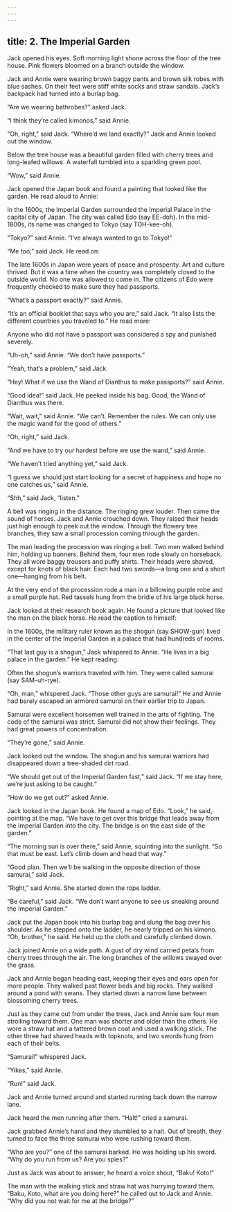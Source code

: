 ```yaml
---
---
---
```

title: 2. The Imperial Garden
---




Jack opened his eyes. Soft morning light shone across the floor of the tree house. Pink flowers bloomed on a branch outside the window.

Jack and Annie were wearing brown baggy pants and brown silk robes with blue sashes. On their feet were stiff white socks and straw sandals. Jack’s backpack had turned into a burlap bag.



“Are we wearing bathrobes?” asked Jack.

“I think they’re called kimonos,” said Annie.

“Oh, right,” said Jack. “Where’d we land exactly?” Jack and Annie looked out the window.

Below the tree house was a beautiful garden filled with cherry trees and long-leafed willows. A waterfall tumbled into a sparkling green pool.

“Wow,” said Annie.

Jack opened the Japan book and found a painting that looked like the garden. He read aloud to Annie:

In the 1600s, the Imperial Garden surrounded the Imperial Palace in the capital city of Japan. The city was called Edo (say EE-doh). In the mid-1800s, its name was changed to Tokyo (say TOH-kee-oh).



“Tokyo?” said Annie. “I’ve always wanted to go to Tokyo!”

“Me too,” said Jack. He read on:

The late 1600s in Japan were years of peace and prosperity. Art and culture thrived. But it was a time when the country was completely closed to the outside world. No one was allowed to come in. The citizens of Edo were frequently checked to make sure they had passports.



“What’s a passport exactly?” said Annie.

“It’s an official booklet that says who you are,” said Jack. “It also lists the different countries you traveled to.” He read more:

Anyone who did not have a passport was considered a spy and punished severely.



“Uh-oh,” said Annie. “We don’t have passports.”

“Yeah, that’s a problem,” said Jack.

“Hey! What if we use the Wand of Dianthus to make passports?” said Annie.

“Good idea!” said Jack. He peeked inside his bag. Good, the Wand of Dianthus was there.

“Wait, wait,” said Annie. “We can’t. Remember the rules. We can only use the magic wand for the good of others.”

“Oh, right,” said Jack.

“And we have to try our hardest before we use the wand,” said Annie.

“We haven’t tried anything yet,” said Jack.

“I guess we should just start looking for a secret of happiness and hope no one catches us,” said Annie.

“Shh,” said Jack, “listen.”

A bell was ringing in the distance. The ringing grew louder. Then came the sound of horses. Jack and Annie crouched down. They raised their heads just high enough to peek out the window. Through the flowery tree branches, they saw a small procession coming through the garden.

The man leading the procession was ringing a bell. Two men walked behind him, holding up banners. Behind them, four men rode slowly on horseback. They all wore baggy trousers and puffy shirts. Their heads were shaved, except for knots of black hair. Each had two swords—a long one and a short one—hanging from his belt.

At the very end of the procession rode a man in a billowing purple robe and a small purple hat. Red tassels hung from the bridle of his large black horse.

Jack looked at their research book again. He found a picture that looked like the man on the black horse. He read the caption to himself:

In the 1600s, the military ruler known as the shogun (say SHOW-gun) lived in the center of the Imperial Garden in a palace that had hundreds of rooms.





“That last guy is a shogun,” Jack whispered to Annie. “He lives in a big palace in the garden.” He kept reading:

Often the shogun’s warriors traveled with him. They were called samurai (say SAM-uh-rye).



“Oh, man,” whispered Jack. “Those other guys are samurai!” He and Annie had barely escaped an armored samurai on their earlier trip to Japan.

Samurai were excellent horsemen well trained in the arts of fighting. The code of the samurai was strict. Samurai did not show their feelings. They had great powers of concentration.



“They’re gone,” said Annie.

Jack looked out the window. The shogun and his samurai warriors had disappeared down a tree-shaded dirt road.

“We should get out of the Imperial Garden fast,” said Jack. “If we stay here, we’re just asking to be caught.”

“How do we get out?” asked Annie.

Jack looked in the Japan book. He found a map of Edo. “Look,” he said, pointing at the map. “We have to get over this bridge that leads away from the Imperial Garden into the city. The bridge is on the east side of the garden.”

“The morning sun is over there,” said Annie, squinting into the sunlight. “So that must be east. Let’s climb down and head that way.”

“Good plan. Then we’ll be walking in the opposite direction of those samurai,” said Jack.

“Right,” said Annie. She started down the rope ladder.

“Be careful,” said Jack. “We don’t want anyone to see us sneaking around the Imperial Garden.”

Jack put the Japan book into his burlap bag and slung the bag over his shoulder. As he stepped onto the ladder, he nearly tripped on his kimono. “Oh, brother,” he said. He held up the cloth and carefully climbed down.

Jack joined Annie on a wide path. A gust of dry wind carried petals from cherry trees through the air. The long branches of the willows swayed over the grass.

Jack and Annie began heading east, keeping their eyes and ears open for more people. They walked past flower beds and big rocks. They walked around a pond with swans. They started down a narrow lane between blossoming cherry trees.

Just as they came out from under the trees, Jack and Annie saw four men strolling toward them. One man was shorter and older than the others. He wore a straw hat and a tattered brown coat and used a walking stick. The other three had shaved heads with topknots, and two swords hung from each of their belts.

“Samurai!” whispered Jack.

“Yikes,” said Annie.

“Run!” said Jack.

Jack and Annie turned around and started running back down the narrow lane.

Jack heard the men running after them. “Halt!” cried a samurai.

Jack grabbed Annie’s hand and they stumbled to a halt. Out of breath, they turned to face the three samurai who were rushing toward them.

“Who are you?” one of the samurai barked. He was holding up his sword. “Why do you run from us? Are you spies?”

Just as Jack was about to answer, he heard a voice shout, “Baku! Koto!”

The man with the walking stick and straw hat was hurrying toward them. “Baku, Koto, what are you doing here?” he called out to Jack and Annie. “Why did you not wait for me at the bridge?”